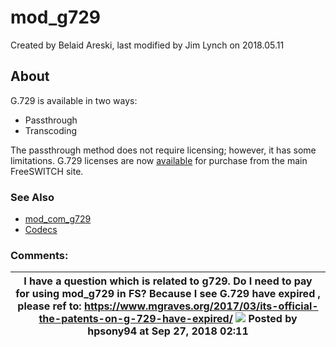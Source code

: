 
# mod_g729 

 Created by  Belaid Areski, last modified by  Jim Lynch on 2018.05.11

## About

G.729 is available in two ways:

* Passthrough
* Transcoding

The passthrough method does not require licensing; however, it has some limitations. G.729 licenses are now [available](http://www.freeswitch.org/node/249/) for purchase from the main FreeSWITCH site.

### See Also

* [mod\_com\_g729](./mod_com_g729_1049284.mdx#about)
* [Codecs](../Codecs-and-Media/index.mdx#about)

### Comments:

| I have a question which is related to g729\. Do I need to pay for using mod\_g729 in FS? Because I see G.729 have expired , please ref to: <https://www.mgraves.org/2017/03/its-official-the-patents-on-g-729-have-expired/> ![](/images/icons/contenttypes/comment_16.png) Posted by hpsony94 at Sep 27, 2018 02:11 |
| ------------------------------------------------------------------------------------------------------------------------------------------------------------------------------------------------------------------------------------------------------------------------------------------------------------------- |


